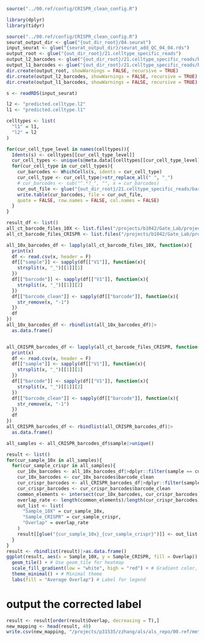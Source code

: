 ```r
source("../00.ref/config/CRISPR_clean_config.R")

library(dplyr)
library(tidyr)

```


```r
source("../00.ref/config/CRISPR_clean_config.R")
seurat_output_dir <- glue("{out_dir_root}/04.seurat")
input_seurat <- glue("{seurat_output_dir}/seurat_add_QC_04_04.rds")
output_root <- glue("{out_dir_root}/21.celltype_specific_reads")
output_l2_barcodes <- glue("{out_dir_root}/21.celltype_specific_reads/barcodes_l2")
output_l1_barcodes <- glue("{out_dir_root}/21.celltype_specific_reads/barcodes_l1")
dir.create(output_root, showWarnings = FALSE, recursive = TRUE)
dir.create(output_l2_barcodes, showWarnings = FALSE, recursive = TRUE)
dir.create(output_l1_barcodes, showWarnings = FALSE, recursive = TRUE)

s <- readRDS(input_seurat)

l2 <- "predicted.celltype.l2"
l1 <- "predicted.celltype.l1"

celltypes <- list(
  "l1" = l1,
  "l2" = l2
)

for(cur_cell_type_level in names(celltypes)){
  Idents(s) <- celltypes[[cur_cell_type_level]]
  cur_cell_types <- unique(s@meta.data[[celltypes[[cur_cell_type_level]]]])
  for(cur_cell_type in cur_cell_types){
    cur_barcodes <- WhichCells(s, idents = cur_cell_type)
    cur_cell_type <- cur_cell_type|>str_replace_all(" ", "_")
    # cur_barcodes <- sub("^.*?_", "", x = cur_barcodes)
    cur_out_file <- glue("{out_dir_root}/21.celltype_specific_reads/barcodes_{cur_cell_type_level}/{cur_cell_type}.txt")
    write.table(cur_barcodes, file = cur_out_file,
    quote = FALSE, row.names = FALSE, col.names = FALSE)
  }
}
```


```r
result_df <- list()
all_ct_barcode_files_10X <- list.files("/projects/b1042/Gate_Lab/projects/als-project/scrna_original_final/21.celltype_specific_reads/barcodes_l2", full.names = T)
all_ct_barcode_files_CRISPR <- list.files("/projects/b1042/Gate_Lab/projects/als-project/crispr_clean_final/21.celltype_specific_reads/barcodes_l2", full.names = T)

all_10x_barcodes_df <- lapply(all_ct_barcode_files_10X, function(x){
  print(x)
  df <- read.csv(x, header = F)
  df[["sample"]] <- sapply(df[["V1"]], function(x){
    strsplit(x, "_")[[1]][1]
  })
  df[["barcode"]] <- sapply(df[["V1"]], function(x){
    strsplit(x, "_")[[1]][2]
  })
  df[["barcode_clean"]] <- sapply(df[["barcode"]], function(x){
    str_remove(x, "-1")
  })
  df
})
all_10x_barcodes_df <- rbindlist(all_10x_barcodes_df)|>
  as.data.frame()


all_CRISPR_barcodes_df <- lapply(all_ct_barcode_files_CRISPR, function(x){
  print(x)
  df <- read.csv(x, header = F)
  df[["sample"]] <- sapply(df[["V1"]], function(x){
    strsplit(x, "_")[[1]][1]
  })
  df[["barcode"]] <- sapply(df[["V1"]], function(x){
    strsplit(x, "_")[[1]][2]
  })
  df[["barcode_clean"]] <- sapply(df[["barcode"]], function(x){
    str_remove(x, "-1")
  })
  df
})
all_CRISPR_barcodes_df <- rbindlist(all_CRISPR_barcodes_df)|>
  as.data.frame()

all_samples <- all_CRISPR_barcodes_df$sample|>unique()

result <- list()
for(cur_sample_10x in all_samples){
  for(cur_sample_crispr in all_samples){
    cur_10x_barcodes <- all_10x_barcodes_df|>dplyr::filter(sample == cur_sample_10x)
    cur_10x_barcodes <- cur_10x_barcodes$barcode_clean
    cur_crispr_barcodes <- all_CRISPR_barcodes_df|>dplyr::filter(sample == cur_sample_crispr)
    cur_crispr_barcodes <- cur_crispr_barcodes$barcode_clean
    common_elements <- intersect(cur_10x_barcodes, cur_crispr_barcodes)
    overlap_rate <- length(common_elements)/length(cur_crispr_barcodes)
    out_list <- list(
      "Sample_10X" = cur_sample_10x,
      "Sample_CRISPR" = cur_sample_crispr,
      "Overlap" = overlap_rate
    )
    result[[glue("{cur_sample_10x}_{cur_sample_crispr}")]] <- out_list
  }
}
result <- rbindlist(result)|>as.data.frame()
ggplot(result, aes(x = Sample_10X, y = Sample_CRISPR, fill = Overlap)) +
  geom_tile() + # Use geom_tile for heatmap
  scale_fill_gradient(low = "white", high = "red") + # Gradient color, can be changed
  theme_minimal() + # Minimal theme
  labs(fill = "Average Overlap") # Label for legend
```





# output the corrected label
```r
result <- result[order(result$Overlap, decreasing = T),]
new_mapping <- head(result, 40)
write.csv(new_mapping, "/projects/p31535/zzhang/als/als_repo/00.ref/meta/CRISPR_corrected_sample.csv", row.names = F, quote = F)
```


